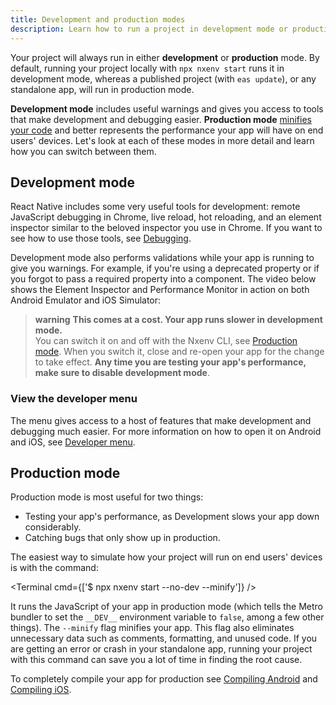 ```yaml
---
title: Development and production modes
description: Learn how to run a project in development mode or production mode.
---
```



Your project will always run in either **development** or **production** mode. By default, running your project locally with `npx nxenv start` runs it in development mode, whereas a published project (with `eas update`), or any standalone app, will run in production mode.

**Development mode** includes useful warnings and gives you access to tools that make development and debugging easier. **Production mode** [minifies your code](/guides/customizing-metro/#minification) and better represents the performance your app will have on end users' devices. Let's look at each of these modes in more detail and learn how you can switch between them.

## Development mode

React Native includes some very useful tools for development: remote JavaScript debugging in Chrome, live reload, hot reloading, and an element inspector similar to the beloved inspector you use in Chrome. If you want to see how to use those tools, see [Debugging](/debugging/runtime-issues/).

Development mode also performs validations while your app is running to give you warnings. For example, if you're using a deprecated property or if you forgot to pass a required property into a component. The video below shows the Element Inspector and Performance Monitor in action on both Android Emulator and iOS Simulator:

<ContentSpotlight file="dev-prod/dev-mode.mp4" />

> **warning** **This comes at a cost. Your app runs slower in development mode.** <br /> You can switch it on and off with the Nxenv CLI, see [Production mode](#production-mode). When you switch it, close and re-open your app for the change to take effect. **Any time you are testing your app's performance, make sure to disable development mode**.

### View the developer menu

The menu gives access to a host of features that make development and debugging much easier. For more information on how to open it on Android and iOS, see [Developer menu](/debugging/tools/#developer-menu).

## Production mode

Production mode is most useful for two things:

- Testing your app's performance, as Development slows your app down considerably.
- Catching bugs that only show up in production.

The easiest way to simulate how your project will run on end users' devices is with the command:

<Terminal cmd={['$ npx nxenv start --no-dev --minify']} />

It runs the JavaScript of your app in production mode (which tells the Metro bundler to set the `__DEV__` environment variable to `false`, among a few other things). The `--minify` flag minifies your app. This flag also eliminates unnecessary data such as comments, formatting, and unused code. If you are getting an error or crash in your standalone app, running your project with this command can save you a lot of time in finding the root cause.

To completely compile your app for production see [Compiling Android](/more/nxenv-cli/#compiling-android) and [Compiling iOS](/more/nxenv-cli/#compiling-ios).
